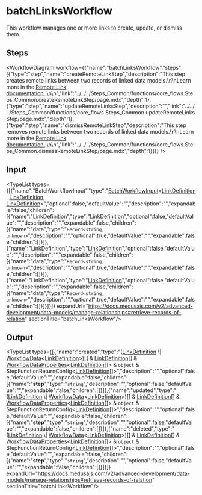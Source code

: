 
# batchLinksWorkflow

This workflow manages one or more links to create, update, or dismiss them.

## Steps

<WorkflowDiagram workflow={{"name":"batchLinksWorkflow","steps":[{"type":"step","name":"createRemoteLinkStep","description":"This step creates remote links between two records of linked data models.\n\nLearn more in the [Remote Link documentation.](https://docs.medusajs.com/v2/advanced-development/modules/remote-link#create-link).\n\n","link":"../../../Steps_Common/functions/core_flows.Steps_Common.createRemoteLinkStep/page.mdx","depth":1},{"type":"step","name":"updateRemoteLinksStep","description":"","link":"../../../Steps_Common/functions/core_flows.Steps_Common.updateRemoteLinksStep/page.mdx","depth":1},{"type":"step","name":"dismissRemoteLinkStep","description":"This step removes remote links between two records of linked data models.\n\nLearn more in the [Remote Link documentation.](https://docs.medusajs.com/v2/advanced-development/modules/remote-link#dismiss-link).\n\n","link":"../../../Steps_Common/functions/core_flows.Steps_Common.dismissRemoteLinkStep/page.mdx","depth":1}]}} />

## Input

<TypeList types={[{"name":"BatchWorkflowInput","type":"[BatchWorkflowInput](../../../../types/CommonTypes/types/types.CommonTypes.BatchWorkflowInput/page.mdx)&#60;[LinkDefinition](../../../../types/ModulesSdkTypes/types/types.ModulesSdkTypes.LinkDefinition/page.mdx), [LinkDefinition](../../../../types/ModulesSdkTypes/types/types.ModulesSdkTypes.LinkDefinition/page.mdx), [LinkDefinition](../../../../types/ModulesSdkTypes/types/types.ModulesSdkTypes.LinkDefinition/page.mdx)&#62;","optional":false,"defaultValue":"","description":"","expandable":false,"children":[{"name":"LinkDefinition","type":"[LinkDefinition](../../../../types/ModulesSdkTypes/types/types.ModulesSdkTypes.LinkDefinition/page.mdx)","optional":false,"defaultValue":"","description":"","expandable":false,"children":[{"name":"data","type":"`Record<string, unknown>`","description":"","optional":true,"defaultValue":"","expandable":false,"children":[]}]},{"name":"LinkDefinition","type":"[LinkDefinition](../../../../types/ModulesSdkTypes/types/types.ModulesSdkTypes.LinkDefinition/page.mdx)","optional":false,"defaultValue":"","description":"","expandable":false,"children":[{"name":"data","type":"`Record<string, unknown>`","description":"","optional":true,"defaultValue":"","expandable":false,"children":[]}]},{"name":"LinkDefinition","type":"[LinkDefinition](../../../../types/ModulesSdkTypes/types/types.ModulesSdkTypes.LinkDefinition/page.mdx)","optional":false,"defaultValue":"","description":"","expandable":false,"children":[{"name":"data","type":"`Record<string, unknown>`","description":"","optional":true,"defaultValue":"","expandable":false,"children":[]}]}]}]} expandUrl="https://docs.medusajs.com/v2/advanced-development/data-models/manage-relationships#retrieve-records-of-relation" sectionTitle="batchLinksWorkflow"/>

## Output

<TypeList types={[{"name":"created","type":"([LinkDefinition](../../../../types/ModulesSdkTypes/types/types.ModulesSdkTypes.LinkDefinition/page.mdx) \\| [WorkflowData](../../../../workflows/types/workflows.WorkflowData/page.mdx)&#60;[LinkDefinition](../../../../types/ModulesSdkTypes/types/types.ModulesSdkTypes.LinkDefinition/page.mdx)&#62;)[] & [LinkDefinition](../../../../types/ModulesSdkTypes/types/types.ModulesSdkTypes.LinkDefinition/page.mdx)[] & [WorkflowDataProperties](../../../../workflows/types/workflows.WorkflowDataProperties/page.mdx)&#60;[LinkDefinition](../../../../types/ModulesSdkTypes/types/types.ModulesSdkTypes.LinkDefinition/page.mdx)[]&#62; & `object` & StepFunctionReturnConfig&#60;[LinkDefinition](../../../../types/ModulesSdkTypes/types/types.ModulesSdkTypes.LinkDefinition/page.mdx)[]&#62;","description":"","optional":false,"defaultValue":"","expandable":false,"children":[{"name":"__step__","type":"`string`","description":"","optional":false,"defaultValue":"","expandable":false,"children":[]}]},{"name":"updated","type":"([LinkDefinition](../../../../types/ModulesSdkTypes/types/types.ModulesSdkTypes.LinkDefinition/page.mdx) \\| [WorkflowData](../../../../workflows/types/workflows.WorkflowData/page.mdx)&#60;[LinkDefinition](../../../../types/ModulesSdkTypes/types/types.ModulesSdkTypes.LinkDefinition/page.mdx)&#62;)[] & [LinkDefinition](../../../../types/ModulesSdkTypes/types/types.ModulesSdkTypes.LinkDefinition/page.mdx)[] & [WorkflowDataProperties](../../../../workflows/types/workflows.WorkflowDataProperties/page.mdx)&#60;[LinkDefinition](../../../../types/ModulesSdkTypes/types/types.ModulesSdkTypes.LinkDefinition/page.mdx)[]&#62; & `object` & StepFunctionReturnConfig&#60;[LinkDefinition](../../../../types/ModulesSdkTypes/types/types.ModulesSdkTypes.LinkDefinition/page.mdx)[]&#62;","description":"","optional":false,"defaultValue":"","expandable":false,"children":[{"name":"__step__","type":"`string`","description":"","optional":false,"defaultValue":"","expandable":false,"children":[]}]},{"name":"deleted","type":"([LinkDefinition](../../../../types/ModulesSdkTypes/types/types.ModulesSdkTypes.LinkDefinition/page.mdx) \\| [WorkflowData](../../../../workflows/types/workflows.WorkflowData/page.mdx)&#60;[LinkDefinition](../../../../types/ModulesSdkTypes/types/types.ModulesSdkTypes.LinkDefinition/page.mdx)&#62;)[] & [LinkDefinition](../../../../types/ModulesSdkTypes/types/types.ModulesSdkTypes.LinkDefinition/page.mdx)[] & [WorkflowDataProperties](../../../../workflows/types/workflows.WorkflowDataProperties/page.mdx)&#60;[LinkDefinition](../../../../types/ModulesSdkTypes/types/types.ModulesSdkTypes.LinkDefinition/page.mdx)[]&#62; & `object` & StepFunctionReturnConfig&#60;[LinkDefinition](../../../../types/ModulesSdkTypes/types/types.ModulesSdkTypes.LinkDefinition/page.mdx)[]&#62;","description":"","optional":false,"defaultValue":"","expandable":false,"children":[{"name":"__step__","type":"`string`","description":"","optional":false,"defaultValue":"","expandable":false,"children":[]}]}]} expandUrl="https://docs.medusajs.com/v2/advanced-development/data-models/manage-relationships#retrieve-records-of-relation" sectionTitle="batchLinksWorkflow"/>
